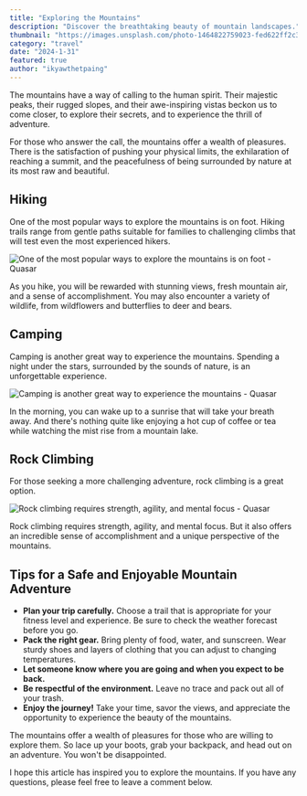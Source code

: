 ```yaml
---
title: "Exploring the Mountains"
description: "Discover the breathtaking beauty of mountain landscapes."
thumbnail: "https://images.unsplash.com/photo-1464822759023-fed622ff2c3b"
category: "travel"
date: "2024-1-31"
featured: true
author: "ikyawthetpaing"
---
```


The mountains have a way of calling to the human spirit. Their majestic peaks, their rugged slopes, and their awe-inspiring vistas beckon us to come closer, to explore their secrets, and to experience the thrill of adventure.

For those who answer the call, the mountains offer a wealth of pleasures. There is the satisfaction of pushing your physical limits, the exhilaration of reaching a summit, and the peacefulness of being surrounded by nature at its most raw and beautiful.

## Hiking

One of the most popular ways to explore the mountains is on foot. Hiking trails range from gentle paths suitable for families to challenging climbs that will test even the most experienced hikers.

<Image
  src="https://images.unsplash.com/photo-1629401681628-a37c83eb57d9"
  alt="One of the most popular ways to explore the mountains is on foot - Quasar"
  width={1080}
  height={720}
/>

As you hike, you will be rewarded with stunning views, fresh mountain air, and a sense of accomplishment. You may also encounter a variety of wildlife, from wildflowers and butterflies to deer and bears.

## Camping

Camping is another great way to experience the mountains. Spending a night under the stars, surrounded by the sounds of nature, is an unforgettable experience.

<Image
  src="https://images.unsplash.com/photo-1563299796-17596ed6b017"
  alt="Camping is another great way to experience the mountains - Quasar"
  width={1080}
  height={720}
/>

In the morning, you can wake up to a sunrise that will take your breath away. And there's nothing quite like enjoying a hot cup of coffee or tea while watching the mist rise from a mountain lake.

## Rock Climbing

For those seeking a more challenging adventure, rock climbing is a great option.

<Image
  src="https://images.unsplash.com/photo-1682685796186-1bb4a5655653"
  alt="Rock climbing requires strength, agility, and mental focus - Quasar"
  width={1080}
  height={720}
/>

Rock climbing requires strength, agility, and mental focus. But it also offers an incredible sense of accomplishment and a unique perspective of the mountains.

## Tips for a Safe and Enjoyable Mountain Adventure

- **Plan your trip carefully.** Choose a trail that is appropriate for your fitness level and experience. Be sure to check the weather forecast before you go.
- **Pack the right gear.** Bring plenty of food, water, and sunscreen. Wear sturdy shoes and layers of clothing that you can adjust to changing temperatures.
- **Let someone know where you are going and when you expect to be back.**
- **Be respectful of the environment.** Leave no trace and pack out all of your trash.
- **Enjoy the journey!** Take your time, savor the views, and appreciate the opportunity to experience the beauty of the mountains.

The mountains offer a wealth of pleasures for those who are willing to explore them. So lace up your boots, grab your backpack, and head out on an adventure. You won't be disappointed.

I hope this article has inspired you to explore the mountains. If you have any questions, please feel free to leave a comment below.
